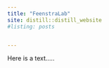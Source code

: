 ---
title: "FeenstraLab"
site: distill::distill_website
#listing: posts


---

Here is a text.....
